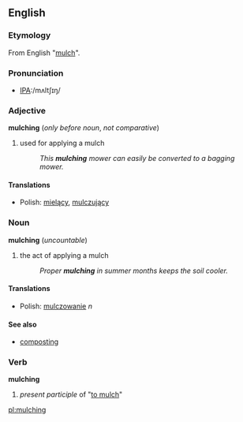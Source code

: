 ==English==

===Etymology===
From English "[[mulch]]".

===Pronunciation===
*[[Pronunciation guide|IPA]]:/mʌltʃɪŋ/

===Adjective===
'''mulching''' (''only before noun'', ''not comparative'')
# used for applying a mulch
#: ''This '''mulching''' mower can easily be converted to a bagging mower.''

====Translations====
*Polish: [[mielący]], [[mulczujący]]

===Noun===
'''mulching''' (''uncountable'')
# the act of applying a mulch
#: ''Proper '''mulching''' in summer months keeps the soil cooler.''

====Translations====
*Polish: [[mulczowanie]] ''n''

====See also====
*[[composting]]

===Verb===
'''mulching'''
# ''present participle'' of "[[mulch|to mulch]]"

[[pl:mulching]]